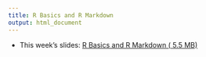 ```yaml
---
title: R Basics and R Markdown
output: html_document
---
```


- This week's slides: [R Basics and R Markdown ( <i class="far fa-file-pdf"></i> 5.5 MB)](../../files/slides/02_R-basics.pdf)
